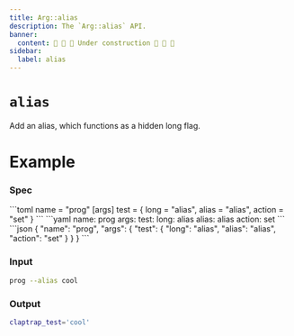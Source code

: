```yaml
---
title: Arg::alias
description: The `Arg::alias` API.
banner:
  content: 🚧 🚧 🚧 Under construction 🚧 🚧 🚧
sidebar:
  label: alias
---
```



# `alias` <LinkButton href="https://docs.rs/clap/latest/clap/struct.Arg.html#method.alias" icon="open-book" variant="minimal"></LinkButton>

<Badge text="since 0.1.0" size="small" />

Add an alias, which functions as a hidden long flag.

# Example

### Spec

<Tabs syncKey="format">
  <TabItem label="TOML">
```toml
name = "prog"
[args]
test = { long = "alias", alias = "alias", action = "set" }
```
  </TabItem>
  <TabItem label="YAML">
```yaml
name: prog
args:
  test:
    long: alias
    alias: alias
    action: set
```
  </TabItem>
  <TabItem label="JSON">
```json
{
  "name": "prog",
  "args": {
    "test": {
      "long": "alias",
      "alias": "alias",
      "action": "set"
    }
  }
}
```
  </TabItem>
</Tabs>

### Input

```bash
prog --alias cool
```

### Output

```bash
claptrap_test='cool'
```
